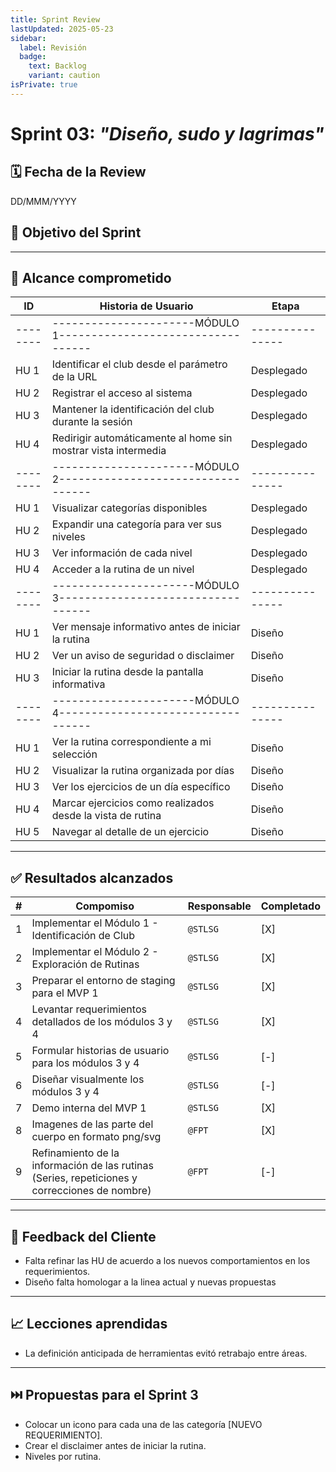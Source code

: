 ```yaml
---
title: Sprint Review
lastUpdated: 2025-05-23
sidebar:
  label: Revisión
  badge:
    text: Backlog
    variant: caution
isPrivate: true
---
```

# Sprint 03: *"Diseño, sudo y lagrimas"*

## 🗓️ Fecha de la Review
DD/MMM/YYYY

## 🎯 Objetivo del Sprint


---

## 📌 Alcance comprometido

| ID     | Historia de Usuario                                            | Etapa         |
|--------|----------------------------------------------------------------|---------------|
|--------|----------------------MÓDULO 1----------------------------------|---------------|
| HU 1   | Identificar el club desde el parámetro de la URL               | Desplegado    |
| HU 2   | Registrar el acceso al sistema                                 | Desplegado    |
| HU 3   | Mantener la identificación del club durante la sesión          | Desplegado    |
| HU 4   | Redirigir automáticamente al home sin mostrar vista intermedia | Desplegado    |
|--------|----------------------MÓDULO 2----------------------------------|---------------|
| HU 1   | Visualizar categorías disponibles                              | Desplegado    |
| HU 2   | Expandir una categoría para ver sus niveles                    | Desplegado    |
| HU 3   | Ver información de cada nivel                                  | Desplegado    |
| HU 4   | Acceder a la rutina de un nivel                                | Desplegado    |
|--------|----------------------MÓDULO 3----------------------------------|---------------|
| HU 1   | Ver mensaje informativo antes de iniciar la rutina             | Diseño        |
| HU 2   | Ver un aviso de seguridad o disclaimer                         | Diseño        |
| HU 3   | Iniciar la rutina desde la pantalla informativa                | Diseño        |
|--------|----------------------MÓDULO 4----------------------------------|---------------|
| HU 1   | Ver la rutina correspondiente a mi selección                   | Diseño        |
| HU 2   | Visualizar la rutina organizada por días                       | Diseño        |
| HU 3   | Ver los ejercicios de un día específico                        | Diseño        |
| HU 4   | Marcar ejercicios como realizados desde la vista de rutina     | Diseño        |
| HU 5   | Navegar al detalle de un ejercicio                             | Diseño        |

---

## ✅ Resultados alcanzados

| # | Compomiso                                                                                           | Responsable | Completado | 
| - |-----------------------------------------------------------------------------------------------------|-------------|------------|
| 1 | Implementar el Módulo 1 - Identificación de Club                                              			| `@STLSG`    | [X] |
| 2 | Implementar el Módulo 2 - Exploración de Rutinas                                              			| `@STLSG`    | [X] |
| 3 | Preparar el entorno de staging para el MVP 1                                                  			| `@STLSG`    | [X] |
| 4 | Levantar requerimientos detallados de los módulos 3 y 4                                       			| `@STLSG`    | [X] |
| 5 | Formular historias de usuario para los módulos 3 y 4                                          			| `@STLSG`    | [-] |
| 6 | Diseñar visualmente los módulos 3 y 4                                                         			| `@STLSG`    | [-] |
| 7 | Demo interna del MVP 1                                                                        			| `@STLSG`    | [X] |
| 8 | Imagenes de las parte del cuerpo en formato png/svg                                           			| `@FPT`      | [X] |
| 9 | Refinamiento de la información de las rutinas <br/> (Series, repeticiones y correcciones de nombre) | `@FPT`      | [-] |


---

## 📣 Feedback del Cliente

- Falta refinar las HU de acuerdo a los nuevos comportamientos en los requerimientos.
- Diseño falta homologar a la linea actual y nuevas propuestas

---

## 📈 Lecciones aprendidas

- La definición anticipada de herramientas evitó retrabajo entre áreas.

---

## ⏭️ Propuestas para el Sprint 3

- Colocar un icono para cada una de las categoría [NUEVO REQUERIMIENTO].
- Crear el disclaimer antes de iniciar la rutina.
- Niveles por rutina.


